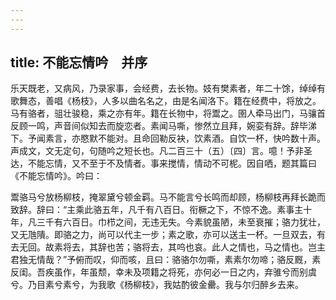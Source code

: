 ```yaml
---
---
---
```

title: 不能忘情吟　并序
---



乐天既老，又病风，乃录家事，会经费，去长物。妓有樊素者，年二十馀，绰绰有歌舞态，善唱《杨枝》，人多以曲名名之，由是名闻洛下。籍在经费中，将放之。马有骆者，驵壮骏稳，乘之亦有年。籍在长物中，将鬻之。圉人牵马出门，马骧首反顾一鸣，声音间似知去而旋恋者。素闻马嘶，惨然立且拜，婉娈有辞。辞毕涕下。予闻素言，亦愍默不能对。且命回勒反袂，饮素酒。自饮一杯，快吟数十声。声成文，文无定句，句随吟之短长也。凡二百三十（五）〔四〕言。噫！予非圣达，不能忘情，又不至于不及情者。事来搅情，情动不可柅。因自哂，题其篇曰《不能忘情吟》。吟曰：

鬻骆马兮放杨柳枝，掩翠黛兮顿金羁。马不能言兮长鸣而却顾，杨柳枝再拜长跪而致辞。辞曰：“主乘此骆五年，凡千有八百日。衔橛之下，不惊不逸。素事主十年，凡三千有六百日。巾栉之间，无违无失。今素貌虽陋，未至衰摧；骆力犹壮，又无虺隤。即骆之力，尚可以代主一步；素之歌，亦可以送主一杯。一旦双去，有去无回。故素将去，其辞也苦；骆将去，其呜也哀。此人之情也，马之情也。岂主君独无情哉？”予俯而叹，仰而咳，且曰：骆骆尔勿嘶，素素尔勿啼；骆反厩，素反闺。吾疾虽作，年虽颓，幸未及项籍之将死，亦何必一日之内，弃骓兮而别虞兮。乃目素兮素兮，为我歌《杨柳枝》，我姑酌彼金罍。我与尔归醉乡去来。